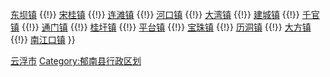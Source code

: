 {{Navbox Chinese County
|省=广东省
|市=云浮市
|县=郁南县
|state = {{{state<includeonly>|collapsed</includeonly>}}}
|政府驻地=[[都城镇]]
|镇=[[都城镇]] {{!}} [[东坝镇 (郁南县)|东坝镇]] {{!}} [[宋桂镇]] {{!}} [[连滩镇]] {{!}} [[河口镇 (郁南县)|河口镇]] {{!}} [[大湾镇 (郁南县)|大湾镇]] {{!}} [[建城镇]] {{!}} [[千官镇]] {{!}} [[通门镇]] {{!}} [[桂圩镇]] {{!}} [[平台镇 (郁南县)|平台镇]] {{!}} [[宝珠镇]] {{!}} [[历洞镇]] {{!}} [[大方镇 (郁南县)|大方镇]] {{!}} [[南江口镇]]
}}<noinclude>
[[Category:广东县级行政区划模板|云浮市]]
[[Category:郁南县行政区划]]
</noinclude>